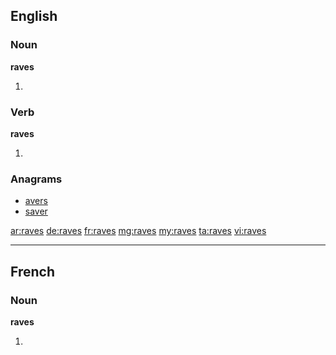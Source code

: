 ==English==

===Noun===
'''raves'''

# {{plural of|rave}}

===Verb===
'''raves'''

# {{third-person singular of|rave}}

===Anagrams===
* [[avers#English|avers]]
* [[saver#English|saver]]

[[ar:raves]]
[[de:raves]]
[[fr:raves]]
[[mg:raves]]
[[my:raves]]
[[ta:raves]]
[[vi:raves]]

----
==French==

===Noun===
'''raves''' {{m}}

# {{plural of|[[rave]]|lang=fr}}
{{rfc-auto}}